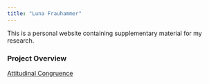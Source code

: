 ```yaml
---
title: "Luna Frauhammer"
---
```

 
This is a personal website containing supplementary material for my research. 

### Project Overview

[Attitudinal Congruence](https://lunafrauhammer.github.io/Attitudinal_Congruence/)

